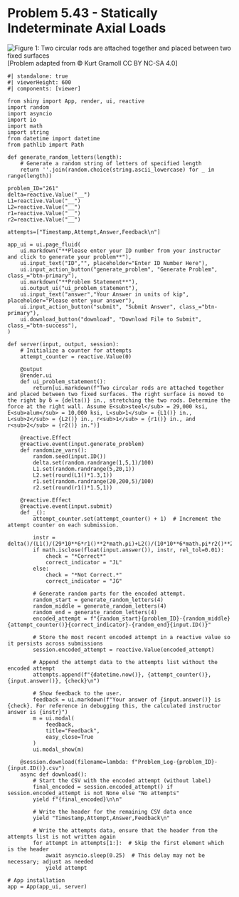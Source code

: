 # Problem 5.43 - Statically Indeterminate Axial Loads {.unnumbered}

![Figure 1: Two circular rods are attached together and placed between two fixed surfaces](images/261.png){fig-alt="Picture with two circular rods attached together and placed between two fixed surfaces. The left rod is made of steel and is of length L1 and radius r1. The right rod is made of aluminum and is of length L2 and radius r2."}
\[Problem adapted from © Kurt Gramoll CC BY NC-SA 4.0\]
```shinylive-python
#| standalone: true
#| viewerHeight: 600
#| components: [viewer]

from shiny import App, render, ui, reactive
import random
import asyncio
import io
import math
import string
from datetime import datetime
from pathlib import Path

def generate_random_letters(length):
    # Generate a random string of letters of specified length
    return ''.join(random.choice(string.ascii_lowercase) for _ in range(length))

problem_ID="261"
delta=reactive.Value("__")
L1=reactive.Value("__")
L2=reactive.Value("__")
r1=reactive.Value("__")
r2=reactive.Value("__")

attempts=["Timestamp,Attempt,Answer,Feedback\n"]

app_ui = ui.page_fluid(
    ui.markdown("**Please enter your ID number from your instructor and click to generate your problem**"),
    ui.input_text("ID","", placeholder="Enter ID Number Here"),
    ui.input_action_button("generate_problem", "Generate Problem", class_="btn-primary"),
    ui.markdown("**Problem Statement**"),
    ui.output_ui("ui_problem_statement"),
    ui.input_text("answer","Your Answer in units of kip", placeholder="Please enter your answer"),
    ui.input_action_button("submit", "Submit Answer", class_="btn-primary"),
    ui.download_button("download", "Download File to Submit", class_="btn-success"),
)

def server(input, output, session):
    # Initialize a counter for attempts
    attempt_counter = reactive.Value(0)

    @output
    @render.ui
    def ui_problem_statement():
        return[ui.markdown(f"Two circular rods are attached together and placed between two fixed surfaces. The right surface is moved to the right by ẟ = {delta()} in., stretching the two rods. Determine the force at the right wall. Assume E<sub>steel</sub> = 29,000 ksi, E<sub>alum</sub> = 10,000 ksi, L<sub>1</sub> = {L1()} in., L<sub>2</sub> = {L2()} in., r<sub>1</sub> = {r1()} in., and r<sub>2</sub> = {r2()} in.")]
    
    @reactive.Effect
    @reactive.event(input.generate_problem)
    def randomize_vars():
        random.seed(input.ID())
        delta.set(random.randrange(1,5,1)/100)
        L1.set(random.randrange(5,20,1))
        L2.set(round(L1()*1.3,1))
        r1.set(random.randrange(20,200,5)/100)
        r2.set(round(r1()*1.5,1))
    
    @reactive.Effect
    @reactive.event(input.submit)
    def _():
        attempt_counter.set(attempt_counter() + 1)  # Increment the attempt counter on each submission.
        
        instr = delta()/(L1()/(29*10**6*r1()**2*math.pi)+L2()/(10*10**6*math.pi*r2()**2))/1000
        if math.isclose(float(input.answer()), instr, rel_tol=0.01):
            check = "*Correct*"
            correct_indicator = "JL"
        else:
            check = "*Not Correct.*"
            correct_indicator = "JG"

        # Generate random parts for the encoded attempt.
        random_start = generate_random_letters(4)
        random_middle = generate_random_letters(4)
        random_end = generate_random_letters(4)
        encoded_attempt = f"{random_start}{problem_ID}-{random_middle}{attempt_counter()}{correct_indicator}-{random_end}{input.ID()}"

        # Store the most recent encoded attempt in a reactive value so it persists across submissions
        session.encoded_attempt = reactive.Value(encoded_attempt)

        # Append the attempt data to the attempts list without the encoded attempt
        attempts.append(f"{datetime.now()}, {attempt_counter()}, {input.answer()}, {check}\n")

        # Show feedback to the user.
        feedback = ui.markdown(f"Your answer of {input.answer()} is {check}. For reference in debugging this, the calculated instructor answer is {instr}")
        m = ui.modal(
            feedback,
            title="Feedback",
            easy_close=True
        )
        ui.modal_show(m)

    @session.download(filename=lambda: f"Problem_Log-{problem_ID}-{input.ID()}.csv")
    async def download():
        # Start the CSV with the encoded attempt (without label)
        final_encoded = session.encoded_attempt() if session.encoded_attempt is not None else "No attempts"
        yield f"{final_encoded}\n\n"
        
        # Write the header for the remaining CSV data once
        yield "Timestamp,Attempt,Answer,Feedback\n"
        
        # Write the attempts data, ensure that the header from the attempts list is not written again
        for attempt in attempts[1:]:  # Skip the first element which is the header
            await asyncio.sleep(0.25)  # This delay may not be necessary; adjust as needed
            yield attempt

# App installation
app = App(app_ui, server)
```
